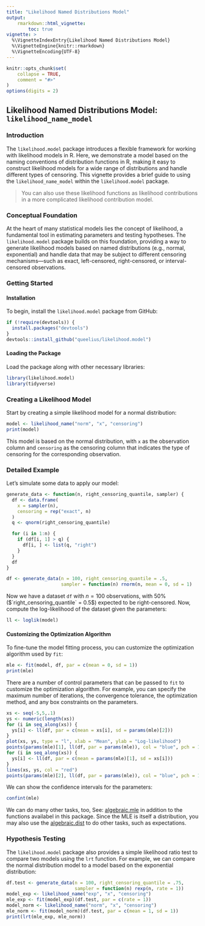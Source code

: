 ```yaml
---
title: "Likelihood Named Distributions Model"
output:
    rmarkdown::html_vignette:
        toc: true
vignette: >
  %\VignetteIndexEntry{Likelihood Named Distributions Model}
  %\VignetteEngine{knitr::rmarkdown}
  %\VignetteEncoding{UTF-8}
---
```


```r
knitr::opts_chunk$set(
    collapse = TRUE,
    comment = "#>"
)
options(digits = 2)
```

## Likelihood Named Distributions Model: `likelihood_name_model`

### Introduction

The `likelihood.model` package introduces a flexible framework for working with
likelihood models in R. Here, we demonstrate a model based on the naming
conventions of distribution functions in R, making it easy to construct
likelihood models for a wide range of distributions and handle different types
of censoring. This vignette provides a brief guide to using the
`likelihood_name_model` within the `likelihood.model` package.

> You can also use these likelihood functions as likelihood contributions in a
> more complicated likelihood contribution model.

### Conceptual Foundation

At the heart of many statistical models lies the concept of likelihood, a fundamental tool in estimating parameters and testing hypotheses. The `likelihood.model` package builds on this foundation, providing a way to generate likelihood models based on named distributions (e.g., normal, exponential) and handle data that may be subject to different censoring mechanisms—such as exact, left-censored, right-censored, or interval-censored observations.

### Getting Started

#### Installation

To begin, install the `likelihood.model` package from GitHub:

```r
if (!require(devtools)) {
  install.packages("devtools")
}
devtools::install_github("queelius/likelihood.model")
```

#### Loading the Package

Load the package along with other necessary libraries:

```r
library(likelihood.model)
library(tidyverse)
```

### Creating a Likelihood Model

Start by creating a simple likelihood model for a normal distribution:

```r
model <- likelihood_name("norm", "x", "censoring")
print(model)
```

This model is based on the normal distribution, with `x` as the observation
column and `censoring` as the censoring column that indicates the type of
censoring for the corresponding observation.

### Detailed Example

Let's simulate some data to apply our model:

```r
generate_data <- function(n, right_censoring_quantile, sampler) {
  df <- data.frame(
    x = sampler(n),
    censoring = rep("exact", n)
  )
  q <- qnorm(right_censoring_quantile)

  for (i in 1:n) {
    if (df[i, 1] > q) {
      df[i, ] <- list(q, "right")
    }
  }
  df
}

df <- generate_data(n = 100, right_censoring_quantile = .5,
                    sampler = function(n) rnorm(n, mean = 0, sd = 1)
```

Now we have a dataset `df` with $n=100$ observations, with
50% ($`right_censoring_quantile` = 0.5$) expected to be right-censored.
Now, compute the log-likelihood of the dataset given the parameters:

```r
ll <- loglik(model)
```

#### Customizing the Optimization Algorithm

To fine-tune the model fitting process, you can customize the optimization algorithm used by `fit`:

```r
mle <- fit(model, df, par = c(mean = 0, sd = 1))
print(mle)
```
There are a number of control parameters that can be passed to `fit` to customize the optimization algorithm. For example, you can specify the maximum number of iterations, the convergence tolerance, the optimization method, and any box constraints on the parameters.

```r
xs <- seq(-5,5,.1)
ys <- numeric(length(xs))
for (i in seq_along(xs)) {
  ys[i] <- ll(df, par = c(mean = xs[i], sd = params(mle)[2]))
}
plot(xs, ys, type = "l", xlab = "Mean", ylab = "Log-likelihood")
points(params(mle)[1], ll(df, par = params(mle)), col = "blue", pch = 19)
for (i in seq_along(xs)) {
  ys[i] <- ll(df, par = c(mean = params(mle)[1], sd = xs[i]))
}
lines(xs, ys, col = "red")
points(params(mle)[2], ll(df, par = params(mle)), col = "blue", pch = 19)
```

We can show the confidence intervals for the parameters:
```r
confint(mle)
```
We can do many other tasks, too, See: [algebraic.mle](https://www.github.com/queelius/algebraic.mle)
in addition to the functions availabel in this package.
Since the MLE is itself a distribution, you may also use the [algebraic.dist](https://www.github.com/queelius/algebraic.dist)
to do other tasks, such as expectations.

### Hypothesis Testing

The `likelihood.model` package also provides a simple likelihood ratio test to
compare two models using the `lrt` function. For example, we can compare the
normal distribution model to a model based on the exponential distribution:

```r
df.test <- generate_data(n = 100, right_censoring_quantile = .75,
                         sampler = function(n) rexp(n, rate = 1))
model_exp <- likelihood_name("exp", "x", "censoring")
mle_exp <- fit(model_exp)(df.test, par = c(rate = 1))
model_norm <- likelihood_name("norm", "x", "censoring")
mle_norm <- fit(model_norm)(df.test, par = c(mean = 1, sd = 1))
print(lrt(mle_exp, mle_norm))
```